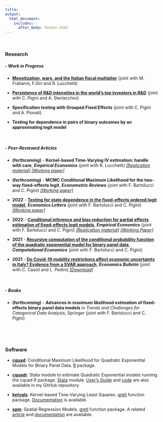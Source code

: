 ```yaml
---
title:
output: 
  html_document:
    includes:
      after_body: footer.html
---
```



<p>&nbsp;</p>

### **Research [<i class="ai ai-google-scholar"></i>](https://scholar.google.com/citations?user=9AqXyqQAAAAJ&hl=it&oi=sra){target="_blank"} [ <i class="ai ai-ideas-repec"></i>](https://ideas.repec.org/f/pva895.html){target="_blank"} **



##### ***-  Work in Progress***


* [**Monetization, wars, and the Italian fiscal multiplier**](http://docs.dises.univpm.it/web/quaderni/pdfmofir/Mofir176.pdf){target="_blank"} (joint with M. Fratianni, F.Giri and R. Lucchetti) 


* [**Persistence of R&D intensities in the world’s top investors in R&D**](http://docs.dises.univpm.it/web/quaderni/pdf/480.pdf){target="_blank"} (joint with C. Pigini and A. Sterlacchini)


* **Specification testing with Grouped Fixed Effects** (joint with C. Pigini and A. Pionati)


* **Testing for dependence in pairs of binary outcomes by an approximating logit model**

<p>&nbsp;</p>

##### ***-  Peer-Reviewed Articles***

* **(forthcoming)** - **Kernel-based Time-Varying IV estimation: handle with care**, ***Empirical Economics*** (joint with R. Lucchetti) [*[Replication material]*](https://github.com/fravale/replication_gkm){target="_blank"} [*[Working paper]*](https://mpra.ub.uni-muenchen.de/110033/1/MPRA_paper_110033.pdf){target="_blank"} 

* **(forthcoming)** -  **MCMC Conditional Maximum Likelihood for the two-way fixed-effects logit**, ***Econometric Reviews*** (joint with F. Bartolucci and C. Pigini) [*[Working paper]*](https://mpra.ub.uni-muenchen.de/110034/1/MPRA_paper_110034.pdf){target="_blank"} 

* **2022** - [**Testing for state dependence in the fixed-effects
ordered logit model**](https://doi.org/10.1016/j.econlet.2022.110964){target="_blank"}, ***Economics Letters*** (joint with F. Bartolucci and C. Pigini) [*[Working paper]*](https://mpra.ub.uni-muenchen.de/113890/1/MPRA_paper_113890.pdf){target="_blank"}


* **2022** - [**Conditional inference and bias reduction for partial effects estimation of fixed-effects logit models**](https://doi.org/10.1007/s00181-022-02313-6){target="_blank"},  ***Empirical Economics*** (joint with F. Bartolucci and C. Pigini) [*[Replication material]*](https://github.com/fravale/replication_ape_logit){target="_blank"} [*[Working Paper]*](https://mpra.ub.uni-muenchen.de/110031/1/MPRA_paper_110031.pdf){target="_blank"}

* **2021** - [**Recursive computation of the conditional probability function of the quadratic exponential model for binary panel data**](https://doi.org/10.1007/s10614-021-10218-2){target="_blank"}, ***Computational Economics*** (joint with F. Bartolucci and C. Pigini)    

* **2021** - [**Do Covid-19 mobility restrictions affect economic uncertainty in Italy? Evidence from a SVAR approach**](http://www.accessecon.com/pubs/eb/default.aspx?topic=Abstract&PaperID=EB-21-00637){target="_blank"}, ***Economics Bulletin*** (joint with C. Casoli and L. Pedini) [*[Download]*](http://www.accessecon.com/Pubs/EB/2021/Volume41/EB-21-V41-I4-P209.pdf){target="_blank"}

<p>&nbsp;</p>

##### ***-  Books***
* **(forthcoming)** - **Advances in maximum likelihood estimation of fixed-effects binary panel data models** in *Trends and Challenges for Categorical Data Analysis*, Springer (joint with F. Bartolucci and C. Pigini)  

<p>&nbsp;</p>


<p>&nbsp;</p>

### **Software**


* [**cquad**](https://cran.r-project.org/web/packages/cquad/index.html){target="_blank"}: Conditional Maximum Likelihood for Quadratic Exponential Models for Binary Panel Data. [R](https://www.r-project.org/){target="_blank"} package.

* [**cquadr**](https://ideas.repec.org/c/boc/bocode/s458852.html){target="_blank"}: Stata module to estimate Quadratic Exponential models running the cquad R package. [Stata](https://www.stata.com/){target="_blank"} module. [User's Guide](https://github.com/fravale/cquadr/blob/master/cquadr-guide.pdf){target="_blank"} and [code](https://github.com/fravale/cquadr){target="_blank"} are also available in my GitHub repository.

* [**ketvals**](http://gretl.sourceforge.net/current_fnfiles/ketvals.zip): Kernel-based Time-Varying Least Squares. [gretl](http://gretl.sourceforge.net/){target="_blank"} function package. [Documentation](http://gretl.sourceforge.net/current_fnfiles/unzipped/ketvals.pdf){target="_blank"} is available.

* [**spm**](http://gretl.sourceforge.net/current_fnfiles/spm.zip): Spatial Regression Models. [gretl](http://gretl.sourceforge.net/){target="_blank"} function package. A related [article](http://www.fedoa.unina.it/12338/1/GRETL2019.pdf#page=33){target="_blank"} and [documentation](http://gretl.sourceforge.net/current_fnfiles/unzipped/spm.pdf){target="_blank"} are available.
